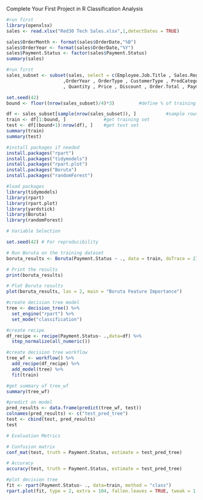 Complete Your First Project in R
Classification Analysis

```r

#run first
library(openxlsx)
sales <- read.xlsx("Red30 Tech Sales.xlsx",1,detectDates = TRUE)

sales$OrderMonth <- format(sales$OrderDate,"%B")
sales$OrderYear <- format(sales$OrderDate,"%Y")
sales$Payment.Status <- factor(sales$Payment.Status)
summary(sales)
```

```r
#run first
sales_subset <- subset(sales, select = c(Employee.Job.Title , Sales.Region , OrderMonth
                     ,OrderYear , OrderType , CustomerType , ProdCategory
                     , Quantity , Price , Discount , Order.Total , Payment.Plan, Payment.Status))

set.seed(42)
bound <- floor((nrow(sales_subset)/4)*3)         #define % of training and test set

df <- sales_subset[sample(nrow(sales_subset)), ]           #sample rows 
train <- df[1:bound, ]              #get training set
test <- df[(bound+1):nrow(df), ]    #get test set
summary(train)
summary(test)
```

```r
#install packages if needed
install.packages("rpart")
install.packages("tidymodels")
install.packages("rpart.plot")
install.packages("Boruta")
install.packages("randomForest")
```


```r
#load packages
library(tidymodels)
library(rpart)
library(rpart.plot)
library(yardstick)
library(Boruta)
library(randomForest)
```

```r
# Variable Selection

set.seed(42) # For reproducibility

# Run Boruta on the training dataset
boruta_results <- Boruta(Payment.Status ~ ., data = train, doTrace = 2)

# Print the results
print(boruta_results)

# Plot Boruta results
plot(boruta_results, las = 2, main = "Boruta Feature Importance")


```

```r
#create decision tree model
tree <- decision_tree() %>% 
  set_engine("rpart") %>%
  set_mode("classification")
```

```r
#create recipe
df_recipe <- recipe(Payment.Status~ .,data=df) %>%
  step_normalize(all_numeric())
```

```r
#create decision tree workflow
tree_wf <- workflow() %>%
  add_recipe(df_recipe) %>%
  add_model(tree) %>%
  fit(train)
```

```r
#get summary of tree_wf
summary(tree_wf)
```

```r
#predict on model
pred_results <- data.frame(predict(tree_wf, test))
colnames(pred_results) <- c("test_pred_tree")
test <- cbind(test, pred_results)
test

```

```r
# Evaluation Metrics

# Confusion matrix
conf_mat(test, truth = Payment.Status, estimate = test_pred_tree)

# Accuracy
accuracy(test, truth = Payment.Status, estimate = test_pred_tree)
```
```r
#plot decision tree
fit <- rpart(Payment.Status~ ., data=train, method = "class")
rpart.plot(fit, type = 2, extra = 104, fallen.leaves = TRUE, tweak = 1.2)

```




